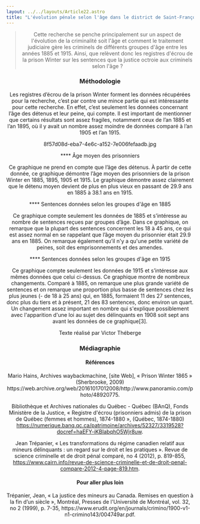 ```yaml
---
layout: ../../layouts/Article22.astro
title: "L'évolution pénale selon l'âge dans le district de Saint-François "
---
```


<Header titre="L'évolution pénale selon l'âge dans le district de Saint-François " image="/assets/img/photo-1605866756747-c06a83b3f6c6.avif"/>
  
<Text>
  <blockquote>Cette recherche se penche principalement sur un aspect de l'évolution de la criminalité soit l'âge et comment le traitement judiciaire gère les criminels de différents groupes d'âge entre les années 1885 et 1915. Ainsi, que relèvent donc les registres d'écrou de la prison Winter sur les sentences que la justice octroie aux criminels selon l'âge ?</blockquote>
<h3>Méthodologie</h3>
Les registres d’écrou de la prison Winter forment les données récupérées pour la recherche, c’est par contre une mince partie qui est intéressante pour cette recherche. En effet, c’est seulement les données concernant l’âge des détenus et leur peine, qui compte. Il est important de mentionner que certains résultats sont assez fragiles, notamment ceux de l’an 1885 et l’an 1895, où il y avait un nombre assez moindre de données comparé à l’an 1905 et l’an 1915.

8f57d08d-eba7-4e6c-a152-7e006fefaadb.jpg

**** Âge moyen des prisonniers

Ce graphique ne prend en compte que l’âge des détenus. À partir de cette donnée, ce graphique démontre l’âge moyen des prisonniers de la prison Winter en 1885, 1895, 1905 et 1915. Le graphique démontre assez clairement que le détenu moyen devient de plus en plus vieux en passant de 29.9 ans en 1885 à 38.1 ans en 1915.

**** Sentences données selon les groupes d'âge en 1885

Ce graphique compte seulement les données de 1885 et s’intéresse au nombre de sentences reçues par groupes d’âge. Dans ce graphique, on remarque que la plupart des sentences concernent les 18 à 45 ans, ce qui est assez normal en se rappelant que l’âge moyen du prisonnier était 29.9 ans en 1885. On remarque également qu’il n'y a qu'une petite variété de peines, soit des emprisonnements et des amendes.

**** Sentences données selon les groupes d'âge en 1915

Ce graphique compte seulement les données de 1915 et s’intéresse aux mêmes données que celui ci-dessus. Ce graphique montre de nombreux changements. Comparé à 1885, on remarque une plus grande variété de sentences et on remarque une proportion plus basse de sentences chez les plus jeunes (- de 18 à 25 ans) qui, en 1885, formaient 11 des 27 sentences, donc plus du tiers et à présent, 21 des 83 sentences, donc environ un quart. Un changement assez important en nombre qui s'explique possiblement avec l'apparition d'une loi au sujet des délinquants en 1908 soit sept ans avant les données de ce graphique[3].

Texte réalisé par Victor Théberge


</Text>
<Chapitres 
  description=""
  chapitres={
    [
      {label: "Évolution pénale - Présentation", url: "/2022/evolution-penale-1"},
      {label: "Évolution chez les femmes", url: "/2022/evolution-penale-2"},
      {label: "Évolution au cours de l'année", url: "/2022/evolution-penale-3"},
      {label: "Évolution et âge", url: "/2022/evolution-penale-4", current: true},
    ]
  }
/>

<div class="p-24 py-12 text-sm bg-gray-400">
  <h3>Médiagraphie</h3>
<h4>Références</h4>
Mario Hains, Archives waybackmachine, [site Web], « Prison Winter 1865 » (Sherbrooke, 2009) https://web.archive.org/web/20161017012008/http://www.panoramio.com/photo/48920775.

Bibliothèque et Archives nationales du Québec - Québec (BAnQ), Fonds Ministère de la Justice, « Registre d'écrou (prisonniers admis) de la prison de Québec (femmes et hommes), 1874-1880 », (Québec, 1874-1880) https://numerique.banq.qc.ca/patrimoine/archives/52327/3319528?docref=haEFY-iKBIabqhO5Wjr8uw.

Jean Trépanier, « Les transformations du régime canadien relatif aux mineurs délinquants : un regard sur le droit et les pratiques ». Revue de science criminelle et de droit pénal comparé, no 4 (2012), p. 819-855, https://www.cairn.info/revue-de-science-criminelle-et-de-droit-penal-compare-2012-4-page-819.htm.

<h4>Pour aller plus loin</h4>
Trépanier, Jean, « La justice des mineurs au Canada. Remises en question à la fin d’un siècle », Montréal, Presses de l'Université de Montréal, vol. 32, no 2 (1999), p. 7-35, https://www.erudit.org/en/journals/crimino/1900-v1-n1-crimino143/004749ar.pdf.

</div>